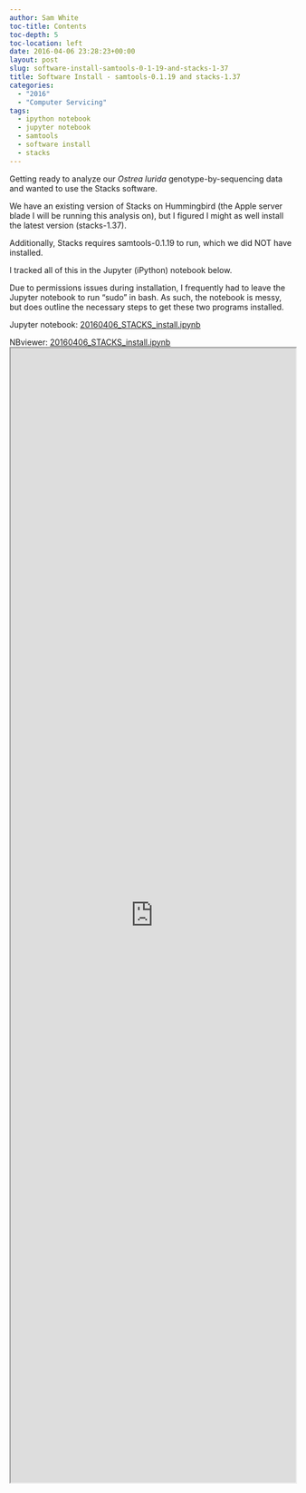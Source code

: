 ```yaml
---
author: Sam White
toc-title: Contents
toc-depth: 5
toc-location: left
date: 2016-04-06 23:28:23+00:00
layout: post
slug: software-install-samtools-0-1-19-and-stacks-1-37
title: Software Install - samtools-0.1.19 and stacks-1.37
categories:
  - "2016"
  - "Computer Servicing"
tags:
  - ipython notebook
  - jupyter notebook
  - samtools
  - software install
  - stacks
---
```


Getting ready to analyze our _Ostrea lurida_ genotype-by-sequencing data and wanted to use the Stacks software.

We have an existing version of Stacks on Hummingbird (the Apple server blade I will be running this analysis on), but I figured I might as well install the latest version (stacks-1.37).

Additionally, Stacks requires samtools-0.1.19 to run, which we did NOT have installed.

I tracked all of this in the Jupyter (iPython) notebook below.

Due to permissions issues during installation, I frequently had to leave the Jupyter notebook to run "sudo" in bash. As such, the notebook is messy, but does outline the necessary steps to get these two programs installed.

Jupyter notebook: [20160406_STACKS_install.ipynb](https://eagle.fish.washington.edu/Arabidopsis/iPythonNotebooks/20160406_STACKS_install.ipynb)

NBviewer: [20160406_STACKS_install.ipynb](https://nbviewer.jupyter.org/url/eagle.fish.washington.edu/Arabidopsis/iPythonNotebooks/20160406_STACKS_install.ipynb)
<iframe src="https://nbviewer.jupyter.org/url/eagle.fish.washington.edu/Arabidopsis/iPythonNotebooks/20160406_STACKS_install.ipynb" width="100%" height="2000" scrolling="yes"></iframe>
